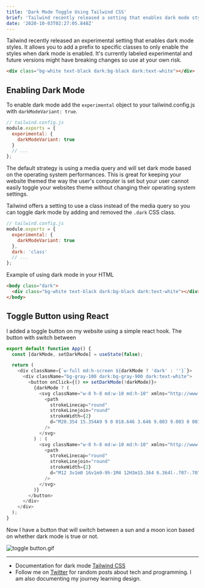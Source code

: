 ```yaml
---
title: 'Dark Mode Toggle Using Tailwind CSS'
brief: 'Tailwind recently released a setting that enables dark mode styles. You can add a prefix to specific classes to only enable when dark mode is enabled.'
date: '2020-10-03T02:27:05.848Z'
---
```


Tailwind recently released an experimental setting that enables dark mode styles. It allows you to add a prefix to specific classes to only enable the styles when dark mode is enabled. It's currently labeled experimental and future versions might have breaking changes so use at your own risk.

```html
<div class="bg-white text-black dark:bg-black dark:text-white"></div>
```

## Enabling Dark Mode

To enable dark mode add the `experimental` object to your tailwind.config.js with `darkModeVariant: true`.

```js
// tailwind.config.js
module.exports = {
  experimental: {
    darkModeVariant: true
  }
  // ...
};
```

The default strategy is using a media query and will set dark mode based on the operating system performances. This is great for keeping your website themed the way the user's computer is set but your user cannot easily toggle your websites theme without changing their operating system settings.

Tailwind offers a setting to use a class instead of the media query so you can toggle dark mode by adding and removed the `.dark` CSS class.

```js
// tailwind.config.js
module.exports = {
  experimental: {
    darkModeVariant: true
  },
  dark: 'class'
  // ...
};
```

Example of using dark mode in your HTML

```html
<body class="dark">
  <div class="bg-white text-black dark:bg-black dark:text-white"></div>
</body>
```

## Toggle Button using React

I added a toggle button on my website using a simple react hook. The button with switch between

```js
export default function App() {
  const [darkMode, setDarkMode] = useState(false);

  return (
    <div className={`w-full md:h-screen ${darkMode ? 'dark' : ''}`}>
      <div className="bg-gray-100 dark:bg-gray-900 dark:text-white">
        <button onClick={() => setDarkMode(!darkMode)}>
          {darkMode ? (
            <svg className="w-8 h-8 md:w-10 md:h-10" xmlns="http://www.w3.org/2000/svg" fill="none" viewBox="0 0 24 24" stroke="currentColor">
              <path
                strokeLinecap="round"
                strokeLinejoin="round"
                strokeWidth={2}
                d="M20.354 15.354A9 9 0 018.646 3.646 9.003 9.003 0 0012 21a9.003 9.003 0 008.354-5.646z"
              />
            </svg>
          ) : (
            <svg className="w-8 h-8 md:w-10 md:h-10" xmlns="http://www.w3.org/2000/svg" fill="none" viewBox="0 0 24 24" stroke="currentColor">
              <path
                strokeLinecap="round"
                strokeLinejoin="round"
                strokeWidth={2}
                d="M12 3v1m0 16v1m9-9h-1M4 12H3m15.364 6.364l-.707-.707M6.343 6.343l-.707-.707m12.728 0l-.707.707M6.343 17.657l-.707.707M16 12a4 4 0 11-8 0 4 4 0 018 0z"
              />
            </svg>
          )}
        </button>
      </div>
    </div>
  );
}
```

Now I have a button that will switch between a sun and a moon icon based on whether dark mode is true or not.

![toggle button.gif](https://cdn.hashnode.com/res/hashnode/image/upload/v1601691182598/YPJuxUFwT.gif)

---

- Documentation for dark mode [Tailwind CSS](https://github.com/tailwindlabs/tailwindcss/pull/2279)
- Follow me on [Twitter](https://twitter.com/CodeByCorey) for random posts about tech and programming. I am also documenting my journey learning design.

